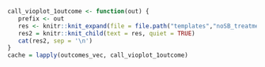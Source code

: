 ```{r, results = "asis"}

call_vioplot_1outcome <- function(out) {
   prefix <- out
   res <- knitr::knit_expand(file = file.path("templates","noSB_treatment","ipspine_noSB_treatment_20230610_analyses_template_vioplot_1outcome.Rmd"), out = out, prefix = prefix)
   res2 = knitr::knit_child(text = res, quiet = TRUE)
   cat(res2, sep = '\n')
}
cache = lapply(outcomes_vec, call_vioplot_1outcome)
```
